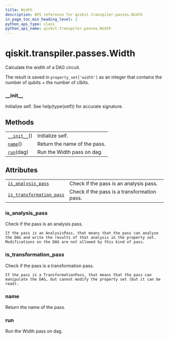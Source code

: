 ```yaml
---
title: Width
description: API reference for qiskit.transpiler.passes.Width
in_page_toc_min_heading_level: 1
python_api_type: class
python_api_name: qiskit.transpiler.passes.Width
---
```


# qiskit.transpiler.passes.Width

<Class id="qiskit.transpiler.passes.Width" github="https://github.com/qiskit/qiskit/tree/stable/0.18/qiskit/transpiler/passes/analysis/width.py" signature="Width(*args, **kwargs)">
  Calculate the width of a DAG circuit.

  The result is saved in `property_set['width']` as an integer that contains the number of qubits + the number of clbits.

  ### \_\_init\_\_

  <Function id="qiskit.transpiler.passes.Width.__init__" name="__init__" signature="__init__()">
    Initialize self. See help(type(self)) for accurate signature.
  </Function>

  ## Methods

  |                                                                                                    |                              |
  | -------------------------------------------------------------------------------------------------- | ---------------------------- |
  | [`__init__`](#qiskit.transpiler.passes.Width.__init__ "qiskit.transpiler.passes.Width.__init__")() | Initialize self.             |
  | [`name`](#qiskit.transpiler.passes.Width.name "qiskit.transpiler.passes.Width.name")()             | Return the name of the pass. |
  | [`run`](#qiskit.transpiler.passes.Width.run "qiskit.transpiler.passes.Width.run")(dag)             | Run the Width pass on dag.   |

  ## Attributes

  |                                                                                                                                            |                                             |
  | ------------------------------------------------------------------------------------------------------------------------------------------ | ------------------------------------------- |
  | [`is_analysis_pass`](#qiskit.transpiler.passes.Width.is_analysis_pass "qiskit.transpiler.passes.Width.is_analysis_pass")                   | Check if the pass is an analysis pass.      |
  | [`is_transformation_pass`](#qiskit.transpiler.passes.Width.is_transformation_pass "qiskit.transpiler.passes.Width.is_transformation_pass") | Check if the pass is a transformation pass. |

  ### is\_analysis\_pass

  <Function id="qiskit.transpiler.passes.Width.is_analysis_pass" name="is_analysis_pass" signature="property is_analysis_pass">
    Check if the pass is an analysis pass.

    If the pass is an AnalysisPass, that means that the pass can analyze the DAG and write the results of that analysis in the property set. Modifications on the DAG are not allowed by this kind of pass.
  </Function>

  ### is\_transformation\_pass

  <Function id="qiskit.transpiler.passes.Width.is_transformation_pass" name="is_transformation_pass" signature="property is_transformation_pass">
    Check if the pass is a transformation pass.

    If the pass is a TransformationPass, that means that the pass can manipulate the DAG, but cannot modify the property set (but it can be read).
  </Function>

  ### name

  <Function id="qiskit.transpiler.passes.Width.name" name="name" signature="name()">
    Return the name of the pass.
  </Function>

  ### run

  <Function id="qiskit.transpiler.passes.Width.run" name="run" signature="run(dag)">
    Run the Width pass on dag.
  </Function>
</Class>

